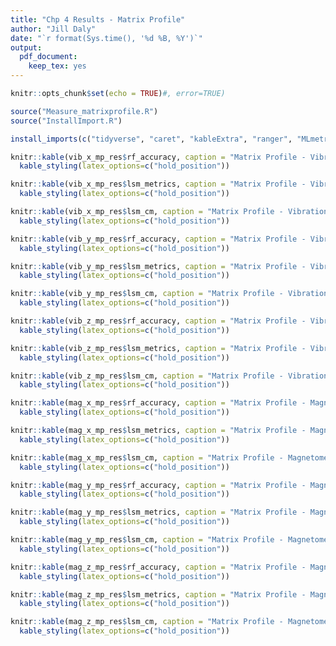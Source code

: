 ```yaml
---
title: "Chp 4 Results - Matrix Profile"
author: "Jill Daly"
date: "`r format(Sys.time(), '%d %B, %Y')`"
output:  
  pdf_document: 
    keep_tex: yes
---
```


```r
knitr::opts_chunk$set(echo = TRUE)#, error=TRUE)
```

```r
source("Measure_matrixprofile.R")
source("InstallImport.R")

install_imports(c("tidyverse", "caret", "kableExtra", "ranger", "MLmetrics", "RANN", "pROC", "gtable", "grid", "gridExtra", "RColorBrewer"))

```


<!--  Vibration X RESULTS  -->

```r
knitr::kable(vib_x_mp_res$rf_accuracy, caption = "Matrix Profile - Vibration X Axis - Accuracy", booktabs=TRUE)%>% 
  kable_styling(latex_options=c("hold_position"))

knitr::kable(vib_x_mp_res$lsm_metrics, caption = "Matrix Profile - Vibration X Axis - Metrics", booktabs=TRUE)%>% 
  kable_styling(latex_options=c("hold_position"))

knitr::kable(vib_x_mp_res$lsm_cm, caption = "Matrix Profile - Vibration X Axis - Confusion Matrix", booktabs=TRUE)%>% 
  kable_styling(latex_options=c("hold_position"))
```

<!--  Vibration Y RESULTS  -->

```r
knitr::kable(vib_y_mp_res$rf_accuracy, caption = "Matrix Profile - Vibration Y Axis - Accuracy", booktabs=TRUE)%>% 
  kable_styling(latex_options=c("hold_position"))

knitr::kable(vib_y_mp_res$lsm_metrics, caption = "Matrix Profile - Vibration Y Axis - Metrics", booktabs=TRUE)%>% 
  kable_styling(latex_options=c("hold_position"))

knitr::kable(vib_y_mp_res$lsm_cm, caption = "Matrix Profile - Vibration Y Axis - Confusion Matrix", booktabs=TRUE)%>% 
  kable_styling(latex_options=c("hold_position"))
```

<!--  Vibration Z RESULTS  -->

```r
knitr::kable(vib_z_mp_res$rf_accuracy, caption = "Matrix Profile - Vibration Z Axis - Accuracy", booktabs=TRUE)%>% 
  kable_styling(latex_options=c("hold_position"))

knitr::kable(vib_z_mp_res$lsm_metrics, caption = "Matrix Profile - Vibration Z Axis - Metrics", booktabs=TRUE)%>% 
  kable_styling(latex_options=c("hold_position"))

knitr::kable(vib_z_mp_res$lsm_cm, caption = "Matrix Profile - Vibration Z Axis - Confusion Matrix", booktabs=TRUE)%>% 
  kable_styling(latex_options=c("hold_position"))
```


<!--  Magnetometer X RESULTS  -->

```r
knitr::kable(mag_x_mp_res$rf_accuracy, caption = "Matrix Profile - Magnetometer X Axis - Accuracy", booktabs=TRUE)%>% 
  kable_styling(latex_options=c("hold_position"))

knitr::kable(mag_x_mp_res$lsm_metrics, caption = "Matrix Profile - Magnetometer X Axis - Metrics", booktabs=TRUE)%>% 
  kable_styling(latex_options=c("hold_position"))

knitr::kable(mag_x_mp_res$lsm_cm, caption = "Matrix Profile - Magnetometer X Axis - Confusion Matrix", booktabs=TRUE)%>% 
  kable_styling(latex_options=c("hold_position"))
```

<!--  Magnetometer Y RESULTS  -->

```r
knitr::kable(mag_y_mp_res$rf_accuracy, caption = "Matrix Profile - Magnetometer Y Axis - Accuracy", booktabs=TRUE)%>% 
  kable_styling(latex_options=c("hold_position"))

knitr::kable(mag_y_mp_res$lsm_metrics, caption = "Matrix Profile - Magnetometer Y Axis - Metrics", booktabs=TRUE)%>% 
  kable_styling(latex_options=c("hold_position"))

knitr::kable(mag_y_mp_res$lsm_cm, caption = "Matrix Profile - Magnetometer Y Axis - Confusion Matrix", booktabs=TRUE)%>% 
  kable_styling(latex_options=c("hold_position"))
```

<!--  Magnetometer Z RESULTS  -->

```r
knitr::kable(mag_z_mp_res$rf_accuracy, caption = "Matrix Profile - Magnetometer Z Axis - Accuracy", booktabs=TRUE)%>% 
  kable_styling(latex_options=c("hold_position"))

knitr::kable(mag_z_mp_res$lsm_metrics, caption = "Matrix Profile - Magnetometer Z Axis - Metrics", booktabs=TRUE)%>% 
  kable_styling(latex_options=c("hold_position"))

knitr::kable(mag_z_mp_res$lsm_cm, caption = "Matrix Profile - Magnetometer Z Axis - Confusion Matrix", booktabs=TRUE)%>% 
  kable_styling(latex_options=c("hold_position"))
```
